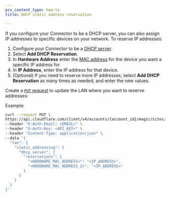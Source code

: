 ```yaml
---
pcx_content_type: how-to
title: DHCP static address reservation

---
```



If you configure your Connector to be a DHCP server, you can also assign IP addresses to specific devices on your network. To reserve IP addresses:

<Tabs> <TabItem label="Dashboard">

1. Configure your Connector to be a [DHCP server](/magic-wan/configuration/connector/network-options/dhcp/dhcp-server/).
2. Select **Add DHCP Reservation**.
3. In **Hardware Address** enter the [MAC address](https://en.wikipedia.org/wiki/MAC_address) for the device you want a specific IP address for.
4. In **IP Address**, enter the IP address for that device.
5. (Optional) If you need to reserve more IP addresses, select **Add DHCP Reservation** as many times as needed, and enter the new values.

</TabItem> <TabItem label="API">

<Render file="connector/account-id-api-key" />

Create a [`PUT` request](/api/operations/magic-site-lans-update-lan) to update the LAN where you want to reserve addresses:

Example:

```bash
curl --request PUT \
https://api.cloudflare.com/client/v4/accounts/{account_id}/magic/sites/{site_id}/lans/{lan_id} \
--header "X-Auth-Email: <EMAIL>" \
--header "X-Auth-Key: <API_KEY>" \
--header "Content-Type: application/json" \
--data '{
  "lan": {
    "static_addressing": {
      "dhcp_server": {
        "reservations": {
          "<HARDWARE_MAC_ADDRESS>": "<IP_ADDRESS>",
          "<HARDWARE_MAC_ADDRESS_2>": "<IP_ADDRESS>"
        }
      }
    }
  }
}'
```

</TabItem> </Tabs>
